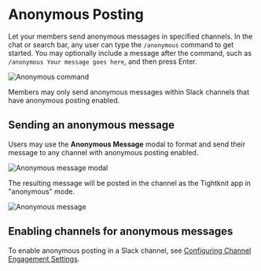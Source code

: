 
# Anonymous Posting

Let your members send anonymous messages in specified channels. In the chat or search bar, any user can type the `/anonymous` command to get started. You may optionally include a message after the command, such as `/anonymous Your message goes here`, and then press Enter.

![Anonymous command](/member-engagement/anonymous-posting/anonymous-command.png)

<Callout type="info">
  Members may only send anonymous messages within Slack channels that have
  anonymous posting enabled.
</Callout>

## Sending an anonymous message

Users may use the **Anonymous Message** modal to format and send their message to any channel with anonymous posting enabled.

![Anonymous message modal](/member-engagement/anonymous-posting/anonymous-message-modal.png)

The resulting message will be posted in the channel as the Tightknit app in "anonymous" mode.

![Anonymous message](/member-engagement/anonymous-posting/anonymous-message.png)

## Enabling channels for anonymous messages

To enable anonymous posting in a Slack channel, see [Configuring Channel Engagement Settings](channels-and-feeds/engagement-settings).
